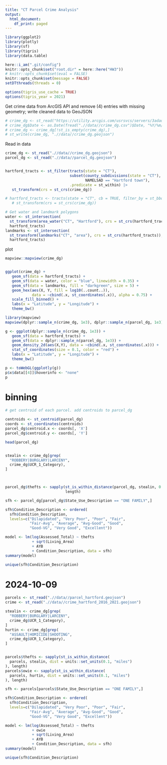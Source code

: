 ```yaml
---
title: "CT Parcel Crime Analysis"
output:
  html_document:
    df_print: paged
---
```



```r
library(ggplot2)
library(plotly)
library(sf)
library(tigris)
library(data.table)

here::i_am(".git/config")
knitr::opts_chunk$set("root.dir" = here::here("HW3"))
# knitr::opts_chunk$set(eval = FALSE)
knitr::opts_chunk$set(message = FALSE)
setDTthreads(threads = 0)

options(tigris_use_cache = TRUE)
options(tigris_year = 2021)
```

Get crime data from ArcGIS API and remove (4) entries with missing geometry; write cleaned data to GeoJSON
```r
# crime_dg <- st_read("https://utility.arcgis.com/usrsvcs/servers/3adad6320b7a421bb3826ec8871e2b66/rest/services/OpenData_PublicSafety/MapServer/2/query?outFields=*&where=1%3D1&f=geojson")
# crime_dg$Date <- as.Date(fread(".//data//crime_dg.csv")$Date, "%Y/%m/%d")
# crime_dg <- crime_dg[!st_is_empty(crime_dg),]
# st_write(crime_dg, ".//data//crime_dg.geojson")
```

Read in data
```r
crime_dg <- st_read(".//data//crime_dg.geojson")
parcel_dg <- st_read(".//data//parcel_dg.geojson")


hartford_tracts <- st_filter(tracts(state = "CT"),
                             subset(county_subdivisions(state = "CT"), 
                                    NAMELSAD == "Hartford town"),
                             .predicate = st_within) |>
   st_transform(crs = st_crs(crime_dg))

# hartford_tracts <- tracts(state = "CT", cb = TRUE, filter_by = st_bbox(st_transform(crime_dg, crs = "NAD83"))) |>
   # st_transform(crs = st_crs(crime_dg))

# Get water and landmark polygons
water <- st_intersection(
  st_transform(area_water("CT", "Hartford"), crs = st_crs(hartford_tracts)), 
  hartford_tracts)
landmarks <- st_intersection(
  st_transform(landmarks("CT", "area"), crs = st_crs(hartford_tracts)), 
  hartford_tracts)

```

plot
```r
mapview::mapview(crime_dg)


ggplot(crime_dg) +
   geom_sf(data = hartford_tracts) +
   geom_sf(data = water, color = "blue", linewidth = 0.35) +
   geom_sf(data = landmarks, fill = "darkgreen", size = 5) +
   geom_hex(aes(X, Y, fill = log10(..count..)), 
            data = ~cbind(.x, st_coordinates(.x)), alpha = 0.75) +
   scale_fill_binned() +
   labs(x = "Latitude", y = "Longitude") +
   theme_bw()
```

```r
library(mapview)
mapview(dplyr::sample_n(crime_dg, 1e3), dplyr::sample_n(parcel_dg, 1e3))

g <- ggplot(dplyr::sample_n(crime_dg, 1e3)) +
   geom_sf(data = hartford_tracts) +
   geom_sf(data = dplyr::sample_n(parcel_dg, 1e3)) +
   geom_density_2d(aes(X,Y), data = ~cbind(.x, st_coordinates(.x))) +
   stat_sf_coordinates(size = 0.1, color = "red") +
   labs(x = "Latitude", y = "Longitude") +
   theme_bw()

p <- toWebGL(ggplotly(g))
p$x$data[[4]]$hoverinfo <- "none"
p
```






# binning

```r
# get centroid of each parcel. add centroids to parcel_dg

centroids <- st_centroid(parcel_dg)
coords <- st_coordinates(centroids)
parcel_dg$centroid.x <- coords[, 'X']
parcel_dg$centroid.y <- coords[, 'Y']

head(parcel_dg)


stealin <- crime_dg[grep(
  "ROBBERY|BURGLARY|LARCENY",
  crime_dg$UCR_1_Category), 
]



parcel_dg$thefts <- sapply(st_is_within_distance(parcel_dg, stealin, 0.1), 
                           length)

sfh <- parcel_dg[parcel_dg$State_Use_Description == "ONE FAMILY",]

sfh$Condition_Description <- ordered(
  sfh$Condition_Description, 
  levels=c("Dilapidated", "Very Poor", "Poor", "Fair", 
           "Fair-Avg", "Average", "Avg-Good", "Good", 
           "Good-VG", "Very Good", "Excellent"))

model <- lm(log(Assessed_Total) ~ thefts 
            + sqrt(Living_Area)
            + AYB
            + Condition_Description, data = sfh)
summary(model)

unique(sfh$Condition_Description)

```

# 2024-10-09

```r

parcels <- st_read(".//data//parcel_hartford.geojson")
crime <- st_read(".//data//crime_hartford_2016_2021.geojson")

```

```r
stealin <- crime_dg[grep(
  "ROBBERY|BURGLARY|LARCENY",
  crime_dg$UCR_1_Category), 
]
hurtin <- crime_dg[grep(
  "ASSAULT|HOMICIDE|SHOOTING",
  crime_dg$UCR_1_Category), 
]


parcels$thefts <- sapply(st_is_within_distance(
  parcels, stealin, dist = units::set_units(0.1, "miles")
), length)
parcels$owie <- sapply(st_is_within_distance(
  parcels, hurtin, dist = units::set_units(0.1, "miles")
), length)

sfh <- parcels[parcels$State_Use_Description == "ONE FAMILY",]

sfh$Condition_Description <- ordered(
  sfh$Condition_Description, 
  levels=c("Dilapidated", "Very Poor", "Poor", "Fair", 
           "Fair-Avg", "Average", "Avg-Good", "Good", 
           "Good-VG", "Very Good", "Excellent"))
```


```r
model <- lm(log(Assessed_Total) ~ thefts 
            + owie
            + sqrt(Living_Area)
            + AYB
            + Condition_Description, data = sfh)
summary(model)

unique(sfh$Condition_Description)

```

